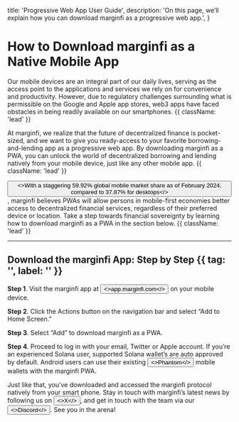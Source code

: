 

  title: 'Progressive Web App User Guide',
  description:
    'On this page, we’ll explain how you can download marginfi as a progressive web app.',
}

# How to Download marginfi as a Native Mobile App

<ImageComponent src={PWAHero} alt="Hero" />

Our mobile devices are an integral part of our daily lives, serving as the access point to the applications and services we rely on for convenience and productivity. However, due to regulatory challenges surrounding what is permissible on the Google and Apple app stores, web3 apps have faced obstacles in being readily available on our smartphones. {{ className: 'lead' }}

At marginfi, we realize that the future of decentralized finance is pocket-sized, and we want to give you ready-access to your favorite borrowing-and-lending app as a progressive web app. By downloading marginfi as a PWA, you can unlock the world of decentralized borrowing and lending natively from your mobile device, just like any other mobile app. {{ className: 'lead' }}

<Button href="https://www.notion.so/Progressive-Web-App-PWA-f8eb3e1b4e0849e5873285b07fd1d8d0?pvs=4" variant="text"><>With a staggering 59.92% global mobile market share as of February 2024, compared to 37.87% for desktops</></Button>, marginfi believes PWAs will allow persons in mobile-first economies better access to decentralized financial services, regardless of their preferred device or location. Take a step towards financial sovereignty by learning how to download marginfi as a PWA in the section below. {{ className: 'lead' }}

---

## Download the marginfi App: Step by Step {{ tag: '', label: '' }}

<ImageComponent src={PWASteps} alt="Steps to download PWA" />

**Step 1**. Visit the marginfi app at <Button href="http://app.marginfi.com" variant="text"><>app.marginfi.com</></Button> on your mobile device.

**Step 2**. Click the Actions button on the navigation bar and select “Add to Home Screen.”

**Step 3**. Select “Add” to download marginfi as a PWA.

<ImageComponent src={MobileView} isBig={false} alt="Mobile View" />

**Step 4**. Proceed to log in with your email, Twitter or Apple account. If you’re an experienced Solana user, supported Solana wallet’s are auto approved by default. Android users can use their existing <Button href="https://phantom.app/" variant="text"><>Phantom</></Button> mobile wallets with the marginfi PWA.

<ImageComponent src={MobileSignin} isBig={false} alt="Mobile Signin" />

Just like that, you’ve downloaded and accessed the marginfi protocol natively from your smart phone. Stay in touch with marginfi’s latest news by following us on <Button href="https://x.com/marginfi" variant="text"><>X</></Button>, and get in touch with the team via our <Button href="https://discord.gg/pJ3U7gHJFe" variant="text"><>Discord</></Button>. See you in the arena!
